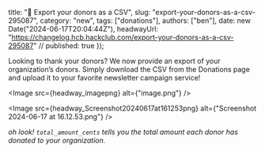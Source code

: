   title: "💝 Export your donors as a CSV",
  slug: "export-your-donors-as-a-csv-295087",
  category: "new",
  tags: ["donations"],
  authors: ["ben"],
  date: new Date("2024-06-17T20:04:44Z"),
  headwayUrl: "https://changelog.hcb.hackclub.com/export-your-donors-as-a-csv-295087" // published: true
});

Looking to thank your donors? We now provide an export of your organization’s donors. Simply download the CSV from the Donations page and upload it to your favorite newsletter campaign service!



      
<Image src={headway_imagepng} alt={"image.png"} />



      
<Image src={headway_Screenshot20240617at161253png} alt={"Screenshot 2024-06-17 at 16.12.53.png"} />


_oh look! `total_amount_cents` tells you the total amount each donor has donated to your organization._
